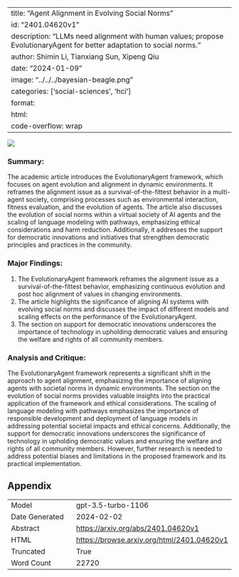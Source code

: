 
---
title: "Agent Alignment in Evolving Social Norms"
id: "2401.04620v1"
description: "LLMs need alignment with human values; propose EvolutionaryAgent for better adaptation to social norms."
author: Shimin Li, Tianxiang Sun, Xipeng Qiu
date: "2024-01-09"
image: "../../../bayesian-beagle.png"
categories: ['social-sciences', 'hci']
format:
  html:
    code-overflow: wrap
---

![](None)

### Summary:

The academic article introduces the EvolutionaryAgent framework, which focuses on agent evolution and alignment in dynamic environments. It reframes the alignment issue as a survival-of-the-fittest behavior in a multi-agent society, comprising processes such as environmental interaction, fitness evaluation, and the evolution of agents. The article also discusses the evolution of social norms within a virtual society of AI agents and the scaling of language modeling with pathways, emphasizing ethical considerations and harm reduction. Additionally, it addresses the support for democratic innovations and initiatives that strengthen democratic principles and practices in the community.

### Major Findings:
1. The EvolutionaryAgent framework reframes the alignment issue as a survival-of-the-fittest behavior, emphasizing continuous evolution and post hoc alignment of values in changing environments.
2. The article highlights the significance of aligning AI systems with evolving social norms and discusses the impact of different models and scaling effects on the performance of the EvolutionaryAgent.
3. The section on support for democratic innovations underscores the importance of technology in upholding democratic values and ensuring the welfare and rights of all community members.

### Analysis and Critique:
The EvolutionaryAgent framework represents a significant shift in the approach to agent alignment, emphasizing the importance of aligning agents with societal norms in dynamic environments. The section on the evolution of social norms provides valuable insights into the practical application of the framework and ethical considerations. The scaling of language modeling with pathways emphasizes the importance of responsible development and deployment of language models in addressing potential societal impacts and ethical concerns. Additionally, the support for democratic innovations underscores the significance of technology in upholding democratic values and ensuring the welfare and rights of all community members. However, further research is needed to address potential biases and limitations in the proposed framework and its practical implementation.

## Appendix

|          |          |
|----------|----------|
| Model     | gpt-3.5-turbo-1106       |
| Date Generated     | 2024-02-02       |
| Abstract | [https://arxiv.org/abs/2401.04620v1](https://arxiv.org/abs/2401.04620v1)        |
| HTML     | [https://browse.arxiv.org/html/2401.04620v1](https://browse.arxiv.org/html/2401.04620v1)       |
| Truncated       | True       |
| Word Count       | 22720       |